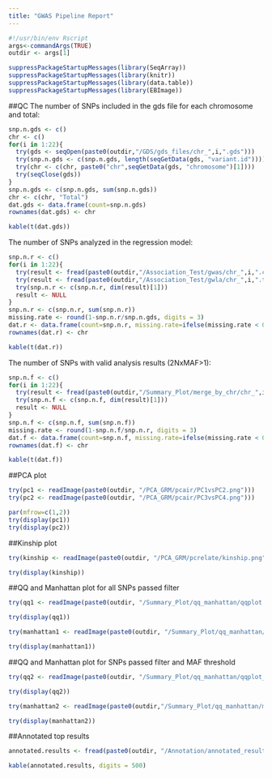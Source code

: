 ```yaml
---
title: "GWAS Pipeline Report"
---
```


```r
#!/usr/bin/env Rscript
args<-commandArgs(TRUE)
outdir <- args[1]
```

```r
suppressPackageStartupMessages(library(SeqArray))
suppressPackageStartupMessages(library(knitr))
suppressPackageStartupMessages(library(data.table))
suppressPackageStartupMessages(library(EBImage))
```

##QC
The number of SNPs included in the gds file for each chromosome and total:
```r
snp.n.gds <- c()
chr <- c()
for(i in 1:22){
  try(gds <- seqOpen(paste0(outdir,"/GDS/gds_files/chr_",i,".gds")))
  try(snp.n.gds <- c(snp.n.gds, length(seqGetData(gds, "variant.id"))))
  try(chr <- c(chr, paste0("chr",seqGetData(gds, "chromosome")[1])))
  try(seqClose(gds))
}
snp.n.gds <- c(snp.n.gds, sum(snp.n.gds))
chr <- c(chr, "Total")
dat.gds <- data.frame(count=snp.n.gds)
rownames(dat.gds) <- chr
```
```r
kable(t(dat.gds))
```

The number of SNPs analyzed in the regression model:
```r
snp.n.r <- c()
for(i in 1:22){
  try(result <- fread(paste0(outdir,"/Association_Test/gwas/chr_",i,".csv"), stringsAsFactors = F, header = T))
  try(result <- fread(paste0(outdir,"/Association_Test/gwla/chr_",i,".txt"), sep="\t", stringsAsFactors = F, header = T))
  try(snp.n.r <- c(snp.n.r, dim(result)[1]))
  result <- NULL
}
snp.n.r <- c(snp.n.r, sum(snp.n.r))
missing.rate <- round(1-snp.n.r/snp.n.gds, digits = 3)
dat.r <- data.frame(count=snp.n.r, missing.rate=ifelse(missing.rate < 0, 0, missing.rate))
rownames(dat.r) <- chr
```
```r
kable(t(dat.r))
```

The number of SNPs with valid analysis results (2NxMAF>1):
```r
snp.n.f <- c()
for(i in 1:22){
  try(result <- fread(paste0(outdir,"/Summary_Plot/merge_by_chr/chr_",i,"_caf_annotated.csv")))
  try(snp.n.f <- c(snp.n.f, dim(result)[1]))
  result <- NULL
}
snp.n.f <- c(snp.n.f, sum(snp.n.f))
missing.rate <- round(1-snp.n.f/snp.n.r, digits = 3)
dat.f <- data.frame(count=snp.n.f, missing.rate=ifelse(missing.rate < 0, 0, missing.rate))
rownames(dat.f) <- chr
```
```r
kable(t(dat.f))
```


##PCA plot
```r
try(pc1 <- readImage(paste0(outdir, "/PCA_GRM/pcair/PC1vsPC2.png")))
try(pc2 <- readImage(paste0(outdir, "/PCA_GRM/pcair/PC3vsPC4.png")))
```
```r
par(mfrow=c(1,2))
try(display(pc1))
try(display(pc2))
```

##Kinship plot
```r
try(kinship <- readImage(paste0(outdir, "/PCA_GRM/pcrelate/kinship.png")))
```
```r
try(display(kinship))
```

##QQ and Manhattan plot for all SNPs passed filter
```r
try(qq1 <- readImage(paste0(outdir, "/Summary_Plot/qq_manhattan/qqplot.png")))
```
```r
try(display(qq1))
```
```r
try(manhattan1 <- readImage(paste0(outdir, "/Summary_Plot/qq_manhattan/manhattan_plot.png")))
```
```r
try(display(manhattan1))
```

##QQ and Manhattan plot for SNPs passed filter and MAF threshold
```r
try(qq2 <- readImage(paste0(outdir, "/Summary_Plot/qq_manhattan/qqplot_MAF_0.1.png")))
```
```r
try(display(qq2))
```
```r
try(manhattan2 <- readImage(paste0(outdir,"/Summary_Plot/qq_manhattan/manhattan_plot_MAF_0.1.png")))
```
```r
try(display(manhattan2))
```

##Annotated top results
```r
annotated.results <- fread(paste0(outdir, "/Annotation/annotated_results/top_snps_annotation.csv"), header=T, stringsAsFactors=F)
```
```r
kable(annotated.results, digits = 500)
```
